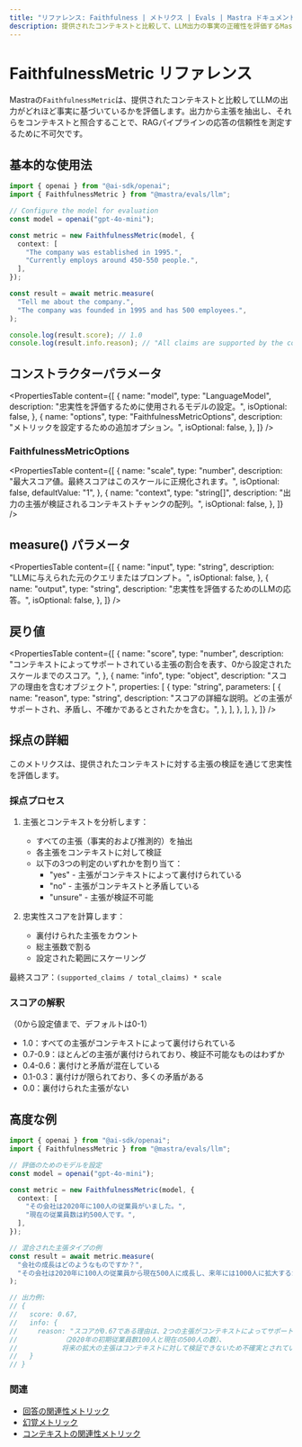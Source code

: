 ```yaml
---
title: "リファレンス: Faithfulness | メトリクス | Evals | Mastra ドキュメント"
description: 提供されたコンテキストと比較して、LLM出力の事実の正確性を評価するMastraのFaithfulnessメトリクスのドキュメント。
---
```


# FaithfulnessMetric リファレンス

Mastraの`FaithfulnessMetric`は、提供されたコンテキストと比較してLLMの出力がどれほど事実に基づいているかを評価します。出力から主張を抽出し、それらをコンテキストと照合することで、RAGパイプラインの応答の信頼性を測定するために不可欠です。

## 基本的な使用法

```typescript
import { openai } from "@ai-sdk/openai";
import { FaithfulnessMetric } from "@mastra/evals/llm";

// Configure the model for evaluation
const model = openai("gpt-4o-mini");

const metric = new FaithfulnessMetric(model, {
  context: [
    "The company was established in 1995.",
    "Currently employs around 450-550 people.",
  ],
});

const result = await metric.measure(
  "Tell me about the company.",
  "The company was founded in 1995 and has 500 employees.",
);

console.log(result.score); // 1.0
console.log(result.info.reason); // "All claims are supported by the context."
```

## コンストラクターパラメータ

<PropertiesTable
  content={[
    {
      name: "model",
      type: "LanguageModel",
      description: "忠実性を評価するために使用されるモデルの設定。",
      isOptional: false,
    },
    {
      name: "options",
      type: "FaithfulnessMetricOptions",
      description: "メトリックを設定するための追加オプション。",
      isOptional: false,
    },
  ]}
/>

### FaithfulnessMetricOptions

<PropertiesTable
  content={[
    {
      name: "scale",
      type: "number",
      description: "最大スコア値。最終スコアはこのスケールに正規化されます。",
      isOptional: false,
      defaultValue: "1",
    },
    {
      name: "context",
      type: "string[]",
      description: "出力の主張が検証されるコンテキストチャンクの配列。",
      isOptional: false,
    },
  ]}
/>

## measure() パラメータ

<PropertiesTable
  content={[
    {
      name: "input",
      type: "string",
      description: "LLMに与えられた元のクエリまたはプロンプト。",
      isOptional: false,
    },
    {
      name: "output",
      type: "string",
      description: "忠実性を評価するためのLLMの応答。",
      isOptional: false,
    },
  ]}
/>

## 戻り値

<PropertiesTable
  content={[
    {
      name: "score",
      type: "number",
      description:
        "コンテキストによってサポートされている主張の割合を表す、0から設定されたスケールまでのスコア。",
    },
    {
      name: "info",
      type: "object",
      description: "スコアの理由を含むオブジェクト",
      properties: [
        {
          type: "string",
          parameters: [
            {
              name: "reason",
              type: "string",
              description:
                "スコアの詳細な説明。どの主張がサポートされ、矛盾し、不確かであるとされたかを含む。",
            },
          ],
        },
      ],
    },
  ]}
/>

## 採点の詳細

このメトリクスは、提供されたコンテキストに対する主張の検証を通じて忠実性を評価します。

### 採点プロセス

1. 主張とコンテキストを分析します：

   - すべての主張（事実的および推測的）を抽出
   - 各主張をコンテキストに対して検証
   - 以下の3つの判定のいずれかを割り当て：
     - "yes" - 主張がコンテキストによって裏付けられている
     - "no" - 主張がコンテキストと矛盾している
     - "unsure" - 主張が検証不可能

2. 忠実性スコアを計算します：
   - 裏付けられた主張をカウント
   - 総主張数で割る
   - 設定された範囲にスケーリング

最終スコア：`(supported_claims / total_claims) * scale`

### スコアの解釈

（0から設定値まで、デフォルトは0-1）

- 1.0：すべての主張がコンテキストによって裏付けられている
- 0.7-0.9：ほとんどの主張が裏付けられており、検証不可能なものはわずか
- 0.4-0.6：裏付けと矛盾が混在している
- 0.1-0.3：裏付けが限られており、多くの矛盾がある
- 0.0：裏付けられた主張がない

## 高度な例

```typescript
import { openai } from "@ai-sdk/openai";
import { FaithfulnessMetric } from "@mastra/evals/llm";

// 評価のためのモデルを設定
const model = openai("gpt-4o-mini");

const metric = new FaithfulnessMetric(model, {
  context: [
    "その会社は2020年に100人の従業員がいました。",
    "現在の従業員数は約500人です。",
  ],
});

// 混合された主張タイプの例
const result = await metric.measure(
  "会社の成長はどのようなものですか？",
  "その会社は2020年に100人の従業員から現在500人に成長し、来年には1000人に拡大するかもしれません。",
);

// 出力例:
// {
//   score: 0.67,
//   info: {
//     reason: "スコアが0.67である理由は、2つの主張がコンテキストによってサポートされているためです
//           （2020年の初期従業員数100人と現在の500人の数）、
//           将来の拡大の主張はコンテキストに対して検証できないため不確実とされています。"
//   }
// }
```

### 関連

- [回答の関連性メトリック](./answer-relevancy)
- [幻覚メトリック](./hallucination)
- [コンテキストの関連性メトリック](./context-relevancy)
